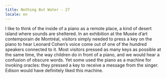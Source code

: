 ```yaml
---
title: Nothing But Water - 27
locale: en
---
```


<NothingButWaterFontMedium>
  <Columns>
    <UnbreakableBlock>
      I like to think of the inside of a piano as a remote place, a kind of desert island where sounds are sheltered. In an exhibition at the Musée d’art contemporain de Montréal, visitors simply needed to press a key on the piano to hear Leonard Cohen’s voice come out of one of the hundred speakers connected to it.
    </UnbreakableBlock>
    <UnbreakableBlock>
      Most visitors pressed as many keys as possible at the same time, the way children do in front of a piano, and we would hear a confusion of obscure words. Yet some used the piano as a machine for invoking oracles: they pressed a key to receive a message from the singer. Edison would have definitely liked this machine.
    </UnbreakableBlock>
  </Columns>
</NothingButWaterFontMedium>
